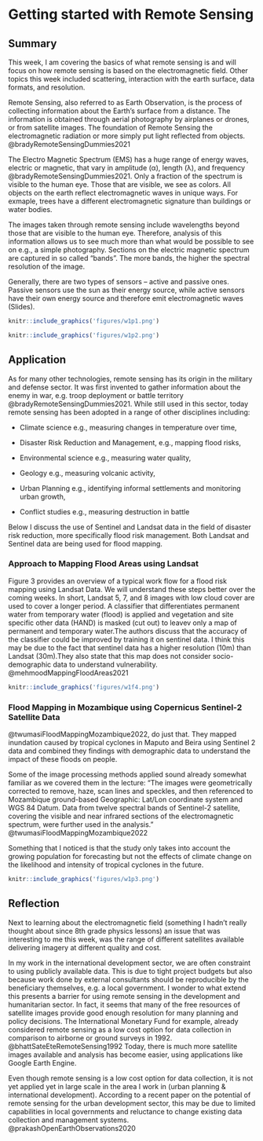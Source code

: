 # Getting started with Remote Sensing

## Summary

This week, I am covering the basics of what remote sensing is and will focus on how remote sensing is based on the electromagnetic field. Other topics this week included scattering, interaction with the earth surface, data formats, and resolution.

Remote Sensing, also referred to as Earth Observation, is the process of collecting information about the Earth's surface from a distance. The information is obtained through aerial photography by airplanes or drones, or from satellite images. The foundation of Remote Sensing the electromagnetic radiation or more simply put light reflected from objects. @bradyRemoteSensingDummies2021

The Electro Magnetic Spectrum (EMS) has a huge range of energy waves, electric or magnetic, that vary in amplitude (α), length (λ), and frequency @bradyRemoteSensingDummies2021. Only a fraction of the spectrum is visible to the human eye. Those that are visible, we see as colors. All objects on the earth reflect electromagnetic waves in unique ways. For exmaple, trees have a different electromagnetic signature than buildings or water bodies.

The images taken through remote sensing include wavelengths beyond those that are visible to the human eye. Therefore, analysis of this information allows us to see much more than what would be possible to see on e.g., a simple photography. Sections on the electric magnetic spectrum are captured in so called "bands". The more bands, the higher the spectral resolution of the image.

Generally, there are two types of sensors -- active and passive ones. Passive sensors use the sun as their energy source, while active sensors have their own energy source and therefore emit electromagnetic waves (Slides).

```r
knitr::include_graphics('figures/w1p1.png')
```

```r
knitr::include_graphics('figures/w1p2.png')
```

## Application

As for many other technologies, remote sensing has its origin in the military and defense sector. It was first invented to gather information about the enemy in war, e.g. troop deployment or battle territory @bradyRemoteSensingDummies2021. While still used in this sector, today remote sensing has been adopted in a range of other disciplines including:

-   Climate science e.g., measuring changes in temperature over time,

-   Disaster Risk Reduction and Management, e.g., mapping flood risks,

-   Environmental science e.g., measuring water quality,

-   Geology e.g., measuring volcanic activity,

-   Urban Planning e.g., identifying informal settlements and monitoring urban growth,

-   Conflict studies e.g., measuring destruction in battle

Below I discuss the use of Sentinel and Landsat data in the field of disaster risk reduction, more specifically flood risk management. Both Landsat and Sentinel data are being used for flood mapping.

### Approach to Mapping Flood Areas using Landsat

Figure 3 provides an overview of a typical work flow for a flood risk mapping using Landsat Data. We will understand these steps better over the coming weeks. In short, Landsat 5, 7, and 8 images with low cloud cover are used to cover a longer period. A classifier that differentiates permanent water from temporary water (flood) is applied and vegetation and site specific other data (HAND) is masked (cut out) to leavev only a map of permanent and temporary water.The authors discuss that the accuracy of the classifier could be improved by training it on sentinel data. I think this may be due to the fact that sentinel data has a higher resolution (10m) than Landsat (30m).They also state that this map does not consider socio-demographic data to understand vulnerability. @mehmoodMappingFloodAreas2021

```r
knitr::include_graphics('figures/w1f4.png')
```

### Flood Mapping in Mozambique using Copernicus Sentinel-2 Satellite Data

@twumasiFloodMappingMozambique2022, do just that. They mapped inundation caused by tropical cyclones in Maputo and Beira using Sentinel 2 data and combined they findings with demographic data to understand the impact of these floods on people.

Some of the image processing methods applied sound already somewhat familiar as we covered them in the lecture: "The images were geometrically corrected to remove, haze, scan lines and speckles, and then referenced to Mozambique ground-based Geographic: Lat/Lon coordinate system and WGS 84 Datum. Data from twelve spectral bands of Sentinel-2 satellite, covering the visible and near infrared sections of the electromagnetic spectrum, were further used in the analysis." @twumasiFloodMappingMozambique2022

Something that I noticed is that the study only takes into account the growing population for forecasting but not the effects of climate change on the likelihood and intensity of tropical cyclones in the future.

```r
knitr::include_graphics('figures/w1p3.png')
```

## Reflection

Next to learning about the electromagnetic field (something I hadn't really thought about since 8th grade physics lessons) an issue that was interesting to me this week, was the range of different satellites available delivering imagery at different quality and cost.

In my work in the international development sector, we are often constraint to using publicly available data. This is due to tight project budgets but also because work done by external consultants should be reproducible by the beneficiary themselves, e.g. a local government. I wonder to what extend this presents a barrier for using remote sensing in the development and humanitarian sector. In fact, it seems that many of the free resources of satellite images provide good enough resolution for many planning and policy decisions. The International Monetary Fund for example, already considered remote sensing as a low cost option for data collection in comparison to airborne or ground surveys in 1992. @bhattSateEteRemoteSensing1992 Today, there is much more satellite images available and analysis has become easier, using applications like Google Earth Engine.

Even though remote sensing is a low cost option for data collection, it is not yet applied yet in large scale in the area I work in (urban planning & international development). According to a recent paper on the potential of remote sensing for the urban development sector, this may be due to limited capabilities in local governments and reluctance to change existing data collection and management systems. @prakashOpenEarthObservations2020
